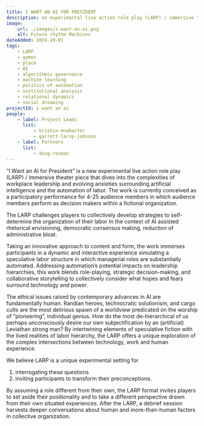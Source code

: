 ```yaml
---
title: I WANT AN AI FOR PRESIDENT
description: an experimental live action role play (LARP) / immersive theater piece that dives into the complexities of workplace leadership and evolving anxieties surrounding artificial intelligence and the automation of labor
image:
    url: ./images/i-want-an-ai.png
    alt: Future rhythm Machines
dateAdded: 2024-10-01
tags:
    - LARP
    - games
    - place
    - AI
    - algorithmic governance
    - machine learning
    - politics of automation
    - institutional analysis
    - relational dynamics
    - social dreaming
projectId: i want an ai
people:
    - label: Project Leads
      list:
          - kristin-mcwharter
          - garrett-laroy-johnson
    - label: Partners
      list:
          - doug-rosman
---
```


“I Want an AI for President” is a new experimental live action role play (LARP) / immersive theater piece that dives into the complexities of workplace leadership and evolving anxieties surrounding artificial intelligence and the automation of labor. The work is currently conceived as a participatory performance for 4-25 audience members in which audience members perform as decision makers within a fictional organization.

The LARP challenges players to collectively develop strategies to self-determine the organization of their labor In the context of AI assisted rhetorical envisioning, democratic consensus making, reduction of administrative bloat.

Taking an innovative approach to content and form, the work immerses participants in a dynamic and interactive experience simulating a speculative labor structure in which managerial roles are substantially automated. Addressing automation’s potential impacts on leadership hierarchies, this work blends role-playing, strategic decision-making, and collaborative storytelling to collectively consider what hopes and fears surround technology and power.

The ethical issues raised by contemporary advances in AI are fundamentally human. Randian heroes, technocratic solutionism, and cargo cults are the most delirious spawn of a worldview predicated on the worship of “pioneering”, individual genius. How do the most de-hierarchical of us perhaps unconsciously desire our own subjectification by an (artificial) Leviathan strong man? By intertwining elements of speculative fiction with the lived realities of labor hierarchy, the LARP offers a unique exploration of the complex intersections between technology, work and human experience.

We believe LARP is a unique experimental setting for

1. interrogating these questions
2. inviting participants to transform their preconceptions.

By assuming a role different from their own, the LARP format invites players to set aside their positionality and to take a different perspective drawn from their own situated experiences. After the LARP, a debrief session harvests deeper conversations about human and more-than-human factors in collective organization.
